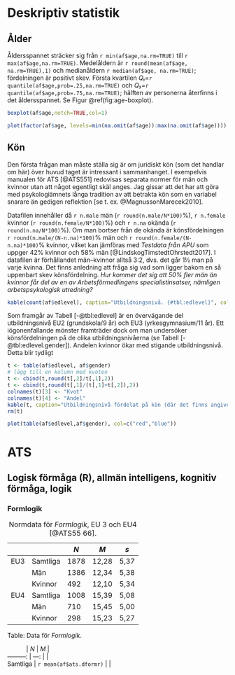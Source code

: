 # Deskriptiv statistik {#sec:deskriptiv-statistik}

## Ålder

Åldersspannet sträcker sig från `r min(af$age,na.rm=TRUE)` till `r max(af$age,na.rm=TRUE)`. Medelåldern är `r round(mean(af$age, na.rm=TRUE),1)` och medianåldern `r median(af$age, na.rm=TRUE)`; fördelningen är positivt skev. Första kvartilen *Q₁*=`r quantile(af$age,prob=.25,na.rm=TRUE)` och *Q₃*=`r quantile(af$age,prob=.75,na.rm=TRUE)`; hälften av personerna återfinns i det åldersspannet. Se Figur \@ref(fig:age-boxplot).

```r
boxplot(af$age,notch=TRUE,col=1)
```


```r
plot(factor(af$age, levels=min(na.omit(af$age)):max(na.omit(af$age))))
```

## Kön

Den första frågan man måste ställa sig är om juridiskt kön (som det handlar om här) över huvud taget är intressant i sammanhanget. I exempelvis manualen för ATS [@ATS551] redovisas separata normer för män och kvinnor utan att något egentligt skäl anges. Jag gissar att det har att göra med psykologiämnets långa tradition av att betrakta kön som en variabel snarare än gedigen reflektion [se t. ex. @MagnussonMarecek2010].

Datafilen innehåller då `r n.male` män (`r round(n.male/N*100)`%), `r n.female` kvinnor (`r round(n.female/N*100)`%) och `r n.na` okända (`r round(n.na/N*100)`%). Om man bortser från de okända är könsfördelningen `r round(n.male/(N-n.na)*100)`% män och `r round(n.female/(N-n.na)*100)`% kvinnor, vilket kan jämföras med *Testdata från APU* som uppger 42% kvinnor och 58% män [@LindskogTimstedtOhrstedt2017]. I datafilen är förhållandet män--kvinnor alltså 3:2, dvs. det går 1½ man på varje kvinna. Det finns anledning att fråga sig vad som ligger bakom en så uppenbart skev könsfördelning. *Hur kommer det sig att 50% fler män än kvinnor får del av en av Arbetsförmedlingens specialistinsatser, nämligen arbetspsykologisk utredning?*

```r
kable(count(af$edlevel), caption="Utbildningsnivå. {#tbl:edlevel}", col.names=c("Utbildningsnivå","N"))
```

Som framgår av Tabell [-@tbl:edlevel] är en övervägande del utbildningsnivå EU2 (grundskola/9 år) och EU3 (yrkesgymnasium/11 år). Ett iögonenfallande mönster framträder dock om man undersöker könsfördelningen på de olika utbildningsnivåerna (se Tabell [-@tbl:edlevel.gender]). Andelen kvinnor ökar med stigande utbildningsnivå. Detta blir tydligt 

```r
t <- table(af$edlevel, af$gender)
# lägg till en kolumn med kvoten
t <- cbind(t,round(t[,2]/t[,1],2))
t <- cbind(t,round(t[,1]/(t[,1]+t[,2]),2))
colnames(t)[3] <- "Kvot"
colnames(t)[4] <- "Andel"
kable(t, caption="Utbildningsnivå fördelat på kön (där det finns angivet). {#tbl:edlevel.gender}")
rm(t)
```


```r
plot(table(af$edlevel,af$gender), col=c("red","blue"))
```





# ATS

## Logisk förmåga (R), allmän intelligens, kognitiv förmåga, logik

### Formlogik

Table: Normdata för *Formlogik*, EU 3 och EU4 [@ATS55 66].

|     |          | *N*  | *M*   | *s*  |
|-----|----------|------|-------|------|
| EU3 | Samtliga | 1878 | 12,28 | 5,37 |
|     | Män      | 1386 | 12,34 | 5,38 |
|     | Kvinnor  | 492  | 12,10 | 5,34 |
| EU4 | Samtliga | 1008 | 15,39 | 5,08 |
|     | Män      | 710  | 15,45 | 5,00 |
|     | Kvinnor  | 298  | 15,23 | 5,27 |





Table: Data för *Formlogik*.

|            | *N*                     | *M* |
| ---------: | ---:                    |     |
| Samtliga   | `r mean(af$ats.dformr)` |     |
